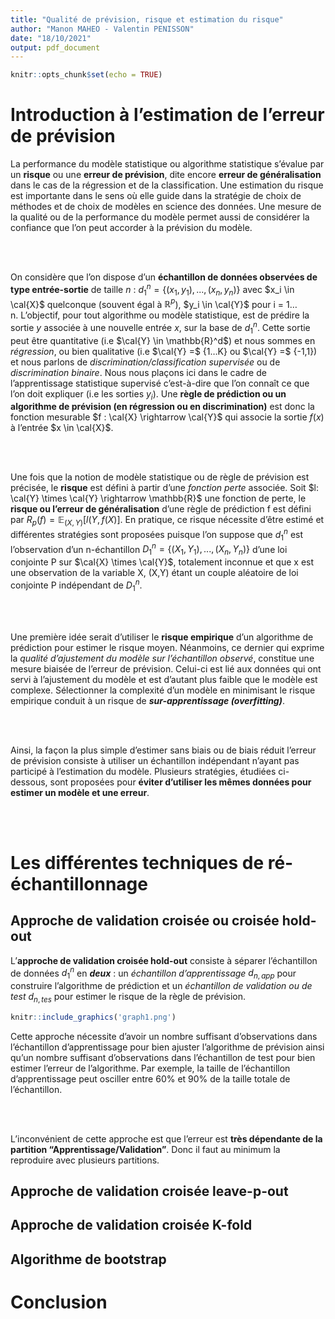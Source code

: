 ```yaml
---
title: "Qualité de prévision, risque et estimation du risque"
author: "Manon MAHEO - Valentin PENISSON"
date: "18/10/2021"
output: pdf_document
---
```


```r
knitr::opts_chunk$set(echo = TRUE)
```

\begin{center}
 \rule{0.5\linewidth}{2pt}
 \end{center}

# Introduction à l'estimation de l'erreur de prévision

La performance du modèle statistique ou algorithme statistique s'évalue par un **risque** ou une **erreur de prévision**, dite encore **erreur de généralisation** dans le cas de la régression et de la classification. Une estimation du risque est importante dans le sens où elle guide dans la stratégie de choix de méthodes et de choix de modèles en science des données. Une mesure de la qualité ou de la performance du modèle permet aussi de considérer la confiance que l'on peut accorder à la prévision du modèle. 

<br><br>

On considère que l'on dispose d'un **échantillon de données observées de type entrée-sortie** de taille $n$ : $d^n_1 = \left\{(x_1,y_1),...,(x_n,y_n)\right\}$ avec $x_i \in \cal{X}$ quelconque (souvent égal à $\mathbb{R}^p$), $y_i \in \cal{Y}$ pour i = 1...n. L'objectif, pour tout algorithme ou modèle statistique, est de prédire la sortie $y$ associée à une nouvelle entrée $x$, sur la base de $d^n_1$. Cette sortie peut être quantitative (i.e $\cal{Y} \in \mathbb{R}^d$) et nous sommes en *régression*, ou bien qualitative (i.e $\cal{Y} =$ {1...K} ou $\cal{Y} =$ {-1,1}) et nous parlons de *discrimination/classification supervisée* ou de *discrimination binaire*. Nous nous plaçons ici dans le cadre de l'apprentissage statistique supervisé c'est-à-dire que l'on connaît ce que l'on doit expliquer (i.e les sorties $y_i$). Une **règle de prédiction ou un algorithme de prévision (en régression ou en discrimination)** est donc la fonction mesurable $f : \cal{X} \rightarrow \cal{Y}$ qui associe la sortie $f(x)$ à l’entrée $x \in \cal{X}$.

<br><br>

Une fois que la notion de modèle statistique ou de règle de prévision est précisée, le **risque** est défini à partir d'une *fonction perte* associée. Soit $l: \cal{Y} \times \cal{Y} \rightarrow \mathbb{R}$ une fonction de perte, le **risque ou l'erreur de généralisation** d'une règle de prédiction f est défini par $R_p(f) = \mathbb{E}_{(X,Y)} \left[ l(Y,f(X)\right]$. En pratique, ce risque nécessite d'être estimé et différentes stratégies sont proposées puisque l'on suppose que $d^n_1$ est l'observation d’un n-échantillon $D^n_1 = \left\{(X_1,Y_1),...,(X_n,Y_n)\right\}$ d’une loi conjointe P sur $\cal{X} \times \cal{Y}$, totalement inconnue et que x est une observation de la variable X, (X,Y) étant un couple aléatoire de loi conjointe P indépendant de $D^n_1$.

<br><br>

Une première idée serait d'utiliser le **risque empirique** d'un algorithme de prédiction pour estimer le risque moyen. Néanmoins, ce dernier qui exprime la *qualité d'ajustement du modèle sur l'échantillon observé*, constitue une mesure biaisée de l'erreur de prévision. Celui-ci est lié aux données qui ont servi à l'ajustement du modèle et est d'autant plus faible que le modèle est complexe. Sélectionner la complexité d'un modèle en minimisant le risque empirique conduit à un risque de ***sur-apprentissage (overfitting)***.

<br><br>
 
Ainsi, la façon la plus simple d'estimer sans biais ou de biais réduit l'erreur de prévision consiste à utiliser un échantillon indépendant n'ayant pas participé à l'estimation du modèle. Plusieurs stratégies, étudiées ci-dessous, sont proposées pour **éviter d'utiliser les mêmes données pour estimer un modèle et une erreur**. 

<br><br>

# Les différentes techniques de ré-échantillonnage

## Approche de validation croisée ou croisée hold-out

L'**approche de validation croisée hold-out** consiste à séparer l'échantillon de données $d^n_1$ en ***deux*** : un *échantillon d'apprentissage* $d_{n,app}$ pour construire l'algorithme de prédiction et un *échantillon de validation ou de test* $d_{n,tes}$ pour estimer le risque de la règle de prévision. 

```r
knitr::include_graphics('graph1.png')
```

Cette approche nécessite d'avoir un nombre suffisant d'observations dans l'échantillon d'apprentissage pour bien ajuster l'algorithme de prévision ainsi qu'un nombre suffisant d'observations dans l'échantillon de test pour bien estimer l'erreur de l'algorithme. Par exemple, la taille de l'échantillon d'apprentissage peut osciller entre 60% et 90% de la taille totale de l'échantillon.

<br><br>

L'inconvénient de cette approche est que l'erreur est **très dépendante de la partition "Apprentissage/Validation"**. Donc il faut au minimum la reproduire avec plusieurs partitions.

## Approche de validation croisée leave-p-out

## Approche de validation croisée K-fold

## Algorithme de bootstrap

# Conclusion